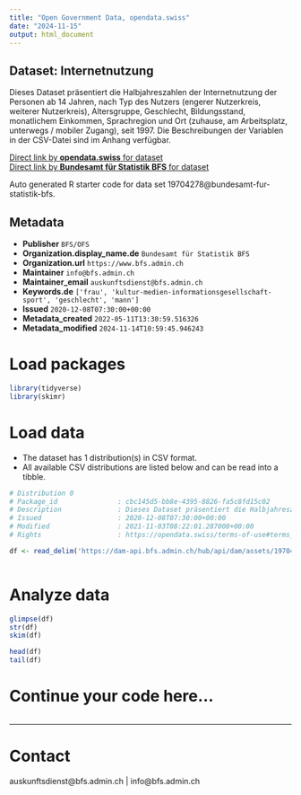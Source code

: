 ```yaml
---
title: "Open Government Data, opendata.swiss"
date: "2024-11-15"
output: html_document
---
```


## Dataset: Internetnutzung

Dieses Dataset präsentiert die Halbjahreszahlen der Internetnutzung der Personen ab 14 Jahren, nach Typ des Nutzers (engerer Nutzerkreis, weiterer Nutzerkreis), Altersgruppe, Geschlecht, Bildungsstand, monatlichem Einkommen, Sprachregion und Ort (zuhause, am Arbeitsplatz, unterwegs / mobiler Zugang), seit 1997. Die Beschreibungen der Variablen in der CSV-Datei sind im Anhang verfügbar.

[Direct link by **opendata.swiss** for dataset](https://opendata.swiss/de/dataset/internetnutzung)<br>
[Direct link by **Bundesamt für Statistik BFS** for dataset](https://www.bfs.admin.ch/asset/de/ts-x-ind-30106)

Auto generated R starter code for data set 19704278@bundesamt-fur-statistik-bfs.

## Metadata

- **Publisher** `BFS/OFS`
- **Organization.display_name.de** `Bundesamt für Statistik BFS`
- **Organization.url** `https://www.bfs.admin.ch`
- **Maintainer** `info@bfs.admin.ch`
- **Maintainer_email** `auskunftsdienst@bfs.admin.ch`
- **Keywords.de** `['frau', 'kultur-medien-informationsgesellschaft-sport', 'geschlecht', 'mann']`
- **Issued** `2020-12-08T07:30:00+00:00`
- **Metadata_created** `2022-05-11T13:30:59.516326`
- **Metadata_modified** `2024-11-14T10:59:45.946243`


# Load packages

```r

library(tidyverse)
library(skimr)

```

# Load data

-   The dataset has 1 distribution(s) in CSV format.
-   All available CSV distributions are listed below and can be read into a tibble.

```r

# Distribution 0
# Package_id               : cbc145d5-bb8e-4395-8826-fa5c8fd15c02
# Description              : Dieses Dataset präsentiert die Halbjahreszahlen der Internetnutzung der Personen ab 14 Jahren, nach Typ des Nutzers (engerer Nutzerkreis, weiterer Nutzerkreis), Altersgruppe, Geschlecht, Bildungsstand, monatlichem Einkommen, Sprachregion und Ort (zuhause, am Arbeitsplatz, unterwegs / mobiler Zugang), seit 1997. Die Beschreibungen der Variablen in der CSV-Datei sind im Anhang verfügbar.
# Issued                   : 2020-12-08T07:30:00+00:00
# Modified                 : 2021-11-03T08:22:01.287000+00:00
# Rights                   : https://opendata.swiss/terms-of-use#terms_by_ask

df <- read_delim('https://dam-api.bfs.admin.ch/hub/api/dam/assets/19704295/master')



```

# Analyze data

```r

glimpse(df)
str(df)
skim(df)

head(df)
tail(df)

```

# Continue your code here...

```r

```

------------------------------------------------------------------------

# Contact

auskunftsdienst@bfs.admin.ch | info@bfs.admin.ch
